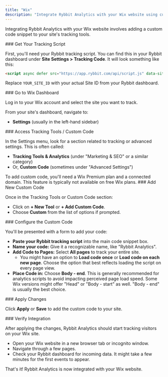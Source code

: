 ```yaml
---
title: "Wix"
description: "Integrate Rybbit Analytics with your Wix website using custom code snippets."
---
```



Integrating Rybbit Analytics with your Wix website involves adding a custom code snippet to your site's tracking tools.

<Steps>
<Step>
### Get Your Tracking Script

First, you'll need your Rybbit tracking script. You can find this in your Rybbit dashboard under **Site Settings > Tracking Code**. It will look something like this:

```html
<script async defer src="https://app.rybbit.com/api/script.js" data-site-id="YOUR_SITE_ID"></script>
```

Replace `YOUR_SITE_ID` with your actual Site ID from your Rybbit dashboard.
</Step>

<Step>
### Go to Wix Dashboard

Log in to your Wix account and select the site you want to track.

From your site's dashboard, navigate to:

- **Settings** (usually in the left-hand sidebar)
</Step>

<Step>
### Access Tracking Tools / Custom Code

In the Settings menu, look for a section related to tracking or advanced settings. This is often called:

- **Tracking Tools & Analytics** (under "Marketing & SEO" or a similar category)
- Or, **Custom Code** (sometimes under "Advanced Settings")

<Callout type="info">
  To add custom code, you'll need a Wix Premium plan and a connected domain. This feature is typically not available on free Wix plans.
</Callout>
</Step>

<Step>
### Add New Custom Code

Once in the Tracking Tools or Custom Code section:

- Click on **+ New Tool** or **+ Add Custom Code**.
- Choose **Custom** from the list of options if prompted.
</Step>

<Step>
### Configure the Custom Code

You'll be presented with a form to add your code:

- **Paste your Rybbit tracking script** into the main code snippet box.
- **Name your code:** Give it a recognizable name, like "Rybbit Analytics".
- **Add Code to Pages:** Select **All pages** to track your entire site.
  - You might have an option to **Load code once** or **Load code on each new page**. Choose the option that best reflects loading the script on every page view.
- **Place Code in:** Choose **Body - end**. This is generally recommended for analytics scripts to avoid impacting perceived page load speed. Some Wix versions might offer "Head" or "Body - start" as well. "Body - end" is usually the best choice.
</Step>

<Step>
### Apply Changes

Click **Apply** or **Save** to add the custom code to your site.
</Step>

<Step>
### Verify Integration

After applying the changes, Rybbit Analytics should start tracking visitors on your Wix site.

- Open your Wix website in a new browser tab or incognito window.
- Navigate through a few pages.
- Check your Rybbit dashboard for incoming data. It might take a few minutes for the first events to appear.
</Step>
</Steps>

That's it! Rybbit Analytics is now integrated with your Wix website.